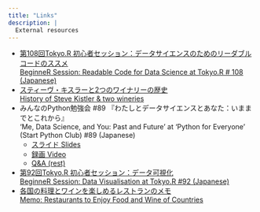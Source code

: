 ```yaml
---
title: "Links"
description: |
  External resources
---
```


<a href="https://github.com/ytknzw" class="link-noborder"><span class="fab fa-github font-size-fa"></span></a>
<a href="https://twitter.com/yutakanzawa" class="link-noborder"><span class="fab fa-twitter font-size-fa color-twitter"></span></a>
<a href="https://instagram.com/ytknzw" class="link-noborder"><span class="fab fa-instagram font-size-fa"></span></a>
<a href="https://note.com/yutakanzawa" class="link-noborder"><span class="far fa-sticky-note fa-rotate-180 font-size-fa color-note"></span></a>

- [第108回Tokyo.R 初心者セッション：データサイエンスのためのリーダブルコードのススメ<br>BeginneR Session: Readable Code for Data Science at Tokyo.R # 108 (Japanese)](TokyoR/初心者セッション_データサイエンスのためのリーダブルコードのススメ_TokyoR_20230902.pdf)
- [スティーヴ・キスラーと2つのワイナリーの歴史<br>History of Steve Kistler & two wineries](https://note.com/yutakanzawa/n/n7079e0bc5fef)
- みんなのPython勉強会 #89 『わたしとデータサイエンスとあなた：いままでとこれから』<br>'Me, Data Science, and You: Past and Future' at 'Python for Everyone' (Start Python Club) #89 (Japanese)
  - [スライド Slides](StaPy/わたしとデータサイエンスとあなた_いままでとこれから_みんなのPython勉強会_20230119.pdf)
  - [録画 Video](https://youtu.be/dLkJura4TYc)
  - [Q&A (rest)](https://twitter.com/info_stapy/status/1616052911259398145)
- [第92回Tokyo.R 初心者セッション：データ可視化<br>BeginneR Session: Data Visualisation at Tokyo.R #92 (Japanese)](TokyoR/初心者セッション_データ可視化_TokyoR_20210529.pdf)
- [各国の料理とワインを楽しめるレストランのメモ<br>Memo: Restaurants to Enjoy Food and Wine of Countries](https://note.com/yutakanzawa/n/n89ddf8cae0dc)
